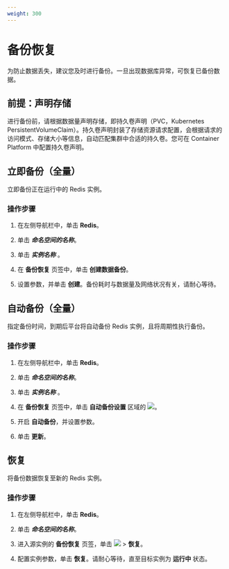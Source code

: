 ```yaml
---
weight: 300
---
```


# 备份恢复

为防止数据丢失，建议您及时进行备份。一旦出现数据库异常，可恢复已备份数据。


## 前提：声明存储

进行备份前，请根据数据量声明存储，即持久卷声明（PVC，Kubernetes PersistentVolumeClaim）。持久卷声明封装了存储资源请求配置，会根据请求的访问模式、存储大小等信息，自动匹配集群中合适的持久卷。您可在 Container Platform 中配置持久卷声明。



## 立即备份（全量）

立即备份正在运行中的 Redis 实例。

### 操作步骤

1. 在左侧导航栏中，单击 **Redis**。

2. 单击 ***命名空间的名称***。

2. 单击 ***实例名称*** 。
    
3. 在 **备份恢复** 页签中，单击 **创建数据备份**。

4. 设置参数，并单击 **创建**。备份耗时与数据量及网络状况有关，请耐心等待。



## 自动备份（全量）



指定备份时间，到期后平台将自动备份 Redis 实例，且将周期性执行备份。

### 操作步骤

1. 在左侧导航栏中，单击 **Redis**。

2. 单击 ***命名空间的名称***。

2. 单击 ***实例名称*** 。
    
3. 在 **备份恢复** 页签中，单击 **自动备份设置** 区域的 ![](/zh/img/44buttoneditblue.png)。

4. 开启 **自动备份**，并设置参数。

5. 单击 **更新**。


## 恢复



将备份数据恢复至新的 Redis 实例。

### 操作步骤


1. 在左侧导航栏中，单击 **Redis**。

2. 单击 ***命名空间的名称***。

3. 进入源实例的 **备份恢复** 页签，单击 ![](/zh/img/44buttonanniu.png) > **恢复**。

4. 配置实例参数，单击 **恢复**。请耐心等待，直至目标实例为 **运行中** 状态。
    



